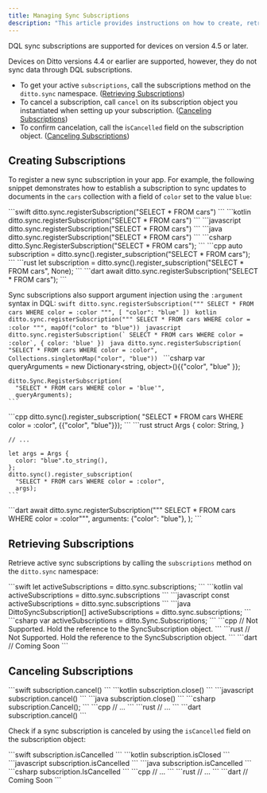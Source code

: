 ---
title: Managing Sync Subscriptions
description: "This article provides instructions on how to create, retrieve, and cancel subscriptions:"
---

<Warning>
DQL sync subscriptions are supported for devices on version 4.5 or later.

Devices on Ditto versions 4.4 or earlier are supported, however, they do not sync data through DQL subscriptions.
</Warning>

- To get your active `subscriptions`, call the subscriptions method on the `ditto.sync` namespace. ([Retrieving Subscriptions](https://docs.ditto.live/v4-7/sync/subscriptions-management#J8rYE)﻿)
- To cancel a subscription, call `cancel` on its subscription object you instantiated when setting up your subscription. ([Canceling Subscriptions](https://docs.ditto.live/v4-7/sync/subscriptions-management#aVT0-)﻿)
- To confirm cancelation, call the i`sCancelled` field on the subscription object. ([Canceling Subscriptions](https://docs.ditto.live/v4-7/sync/subscriptions-management#aVT0-)﻿)


## Creating Subscriptions

To register a new sync subscription in your app. For example, the following snippet demonstrates how to establish a subscription to sync updates to documents in the `cars` collection with a field of `color` set to the value `blue`:

<Tabs>
  <Tab title="Swift">
    ```swift
    ditto.sync.registerSubscription("SELECT * FROM cars")
    ```
  </Tab>
  <Tab title="Kotlin">
    ```kotlin
    ditto.sync.registerSubscription("SELECT * FROM cars")
    ```
  </Tab>
  <Tab title="JS">
    ```javascript
    ditto.sync.registerSubscription("SELECT * FROM cars")
    ```
  </Tab>
  <Tab title="Java">
    ```java
    ditto.sync.registerSubscription("SELECT * FROM cars")
    ```
  </Tab>
  <Tab title="C#">
    ```csharp
    ditto.Sync.RegisterSubscription("SELECT * FROM cars");
    ```
  </Tab>
  <Tab title="C++">
    ```cpp
    auto subscription =
      ditto.sync().register_subscription("SELECT * FROM cars");
    ```
  </Tab>
  <Tab title="Rust">
    ```rust
    let subscription =
      ditto.sync().register_subscription("SELECT * FROM cars", None);
    ```
  </Tab>
  <Tab title="Dart">
    ```dart
    await ditto.sync.registerSubscription("SELECT * FROM cars");
    ```
  </Tab>
</Tabs>


Sync subscriptions also support argument injection using the `:argument` syntax in DQL:
<Tabs>
  <Tab title="Swift">
    ```swift
    ditto.sync.registerSubscription("""
      SELECT *
      FROM cars
      WHERE color = :color
      """,
      [ "color": "blue" ])
    ```
  </Tab>
  <Tab title="Kotlin">
    ```kotlin
    ditto.sync.registerSubscription("""
      SELECT *
      FROM cars
      WHERE color = :color
      """,
      mapOf("color" to "blue"))
    ```
  </Tab>
  <Tab title="JS">
    ```javascript
    ditto.sync.registerSubscription(`
      SELECT *
      FROM cars
      WHERE color = :color`,
      { color: 'blue' })
    ```
  </Tab>
  <Tab title="Java">
    ```java
    ditto.sync.registerSubscription(
      "SELECT * FROM cars WHERE color = :color",
      Collections.singletonMap("color", "blue"))
    ```
  </Tab>
  <Tab title="C#">
    ```csharp
    var queryArguments = new Dictionary<string, object>(){{"color", "blue" }};

    ditto.Sync.RegisterSubscription(
      "SELECT * FROM cars WHERE color = 'blue'",
      queryArguments);
    ```
  </Tab>
  <Tab title="C++">
    ```cpp
    ditto.sync().register_subscription(
      "SELECT * FROM cars WHERE color = :color",
      {{"color", "blue"}});
    ```
  </Tab>
  <Tab title="Rust">
    ```rust
    struct Args {
      color: String,
    }

    // ...

    let args = Args {
      color: "blue".to_string(),
    };
    ditto.sync().register_subscription(
      "SELECT * FROM cars WHERE color = :color",
      args);
    ```
  </Tab>
  <Tab title="Dart">
    ```dart
    await ditto.sync.registerSubscription("""
      SELECT *
      FROM cars
      WHERE color = :color""",
      arguments: {"color": "blue"},
    );
    ```
  </Tab>
</Tabs>


## Retrieving Subscriptions

Retrieve active sync subscriptions by calling the `subscriptions` method on the `ditto.sync` namespace:


<Tabs>
  <Tab title="Swift">
    ```swift
    let activeSubscriptions = ditto.sync.subscriptions;
    ```
  </Tab>
  <Tab title="Kotlin">
    ```kotlin
    val activeSubscriptions = ditto.sync.subscriptions
    ```
  </Tab>
  <Tab title="JS">
    ```javascript
    const activeSubscriptions = ditto.sync.subscriptions
    ```
  </Tab>
  <Tab title="Java">
    ```java
    DittoSyncSubscription[] activeSubscriptions = ditto.sync.subscriptions;
    ```
  </Tab>
  <Tab title="C#">
    ```csharp
    var activeSubscriptions = ditto.Sync.Subscriptions;
    ```
  </Tab>
  <Tab title="C++">
    ```cpp
    // Not Supported. Hold the reference to the SyncSubscription object.
    ```
  </Tab>
  <Tab title="Rust">
    ```rust
    // Not Supported. Hold the reference to the SyncSubscription object.
    ```
  </Tab>
  <Tab title="Dart">
    ```dart
    // Coming Soon
    ```
  </Tab>
</Tabs>



## Canceling Subscriptions

<Tabs>
  <Tab title="Swift">
    ```swift
    subscription.cancel()
    ```
  </Tab>
  <Tab title="Kotlin">
    ```kotlin
    subscription.close()
    ```
  </Tab>
  <Tab title="JS">
    ```javascript
    subscription.cancel()
    ```
  </Tab>
  <Tab title="Java">
    ```java
    subscription.close()
    ```
  </Tab>
  <Tab title="C#">
    ```csharp
    subscription.Cancel();
    ```
  </Tab>
  <Tab title="C++">
    ```cpp
    // ...
    ```
  </Tab>
  <Tab title="Rust">
    ```rust
    // ...
    ```
  </Tab>
  <Tab title="Dart">
    ```dart
    subscription.cancel()
    ```
  </Tab>
</Tabs>


Check if a sync subscription is canceled by using the `isCancelled` field on the subscription object:

<Tabs>
  <Tab title="Swift">
    ```swift
    subscription.isCancelled
    ```
  </Tab>
  <Tab title="Kotlin">
    ```kotlin
    subscription.isClosed
    ```
  </Tab>
  <Tab title="JS">
    ```javascript
    subscription.isCancelled
    ```
  </Tab>
  <Tab title="Java">
    ```java
    subscription.isCancelled
    ```
  </Tab>
  <Tab title="C#">
    ```csharp
    subscription.IsCancelled
    ```
  </Tab>
  <Tab title="C++">
    ```cpp
    // ...
    ```
  </Tab>
  <Tab title="Rust">
    ```rust
    // ...
    ```
  </Tab>
  <Tab title="Dart">
    ```dart
    // Coming Soon
    ```
  </Tab>
</Tabs>

